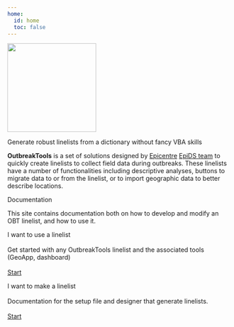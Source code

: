 ```yaml
---
home:
  id: home
  toc: false
---
```



![](images/outbreaktools.png){fig-align="center" width=200}






::: {.div #homepage-text}

[Generate robust linelists from a dictionary without fancy VBA skills]{.h1}

**OutbreakTools** is a set of solutions designed by [Epicentre](https://epicentre.msf.org/) [EpiDS team](https://apps.epicentre-msf.org/public/) to quickly create linelists to collect field data during outbreaks. These linelists have a number of functionalities including descriptive analyses, buttons to migrate data to or from the linelist, or to import geographic data to better describe locations.

[Documentation]{.h1}

This site contains documentation both on how to develop and modify an OBT linelist, and how to use it.
:::


::: {.homepage-card-grid}

::: {.card .homepage-card}

::: {.card-body}
[I want to use a linelist]{.card-title}<br><br>
Get started with any OutbreakTools linelist and the associated tools (GeoApp, dashboard) <br>
<br>
<a href='getting_started/home_linelist.html' class='btn'>Start</a>
:::

:::


::: {.card .homepage-card}

::: {.card-body}
[I want to make a linelist]{.card-title}<br><br>
Documentation for the setup file and designer that generate linelists.<br>
<br>
<a href='getting_started/home_obt.html' class='btn'>Start</a>
:::

:::

:::